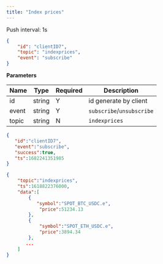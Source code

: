 ```yaml
---
title: "Index prices"
---
```


Push interval: 1s

```json
{
    "id": "clientID7",
    "topic": "indexprices",
    "event": "subscribe"
}
```

**Parameters**

| Name   | Type   | Required | Description      |
| ------ | ------ | -------- |------------------|
| id     | string | Y        | id generate by client |
| event  | string | Y        | `subscribe`/`unsubscribe` |
| topic  | string | N        | `indexprices`    |

<RequestExample>

```json Response
{
   "id":"clientID7",
   "event":"subscribe",
   "success":true,
   "ts":1682241351985
}
```

</RequestExample>

<ResponseExample>

```json Subscribed Message
{
    "topic":"indexprices",
    "ts":1618822376000,
    "data":[
        {
           "symbol":"SPOT_BTC_USDC.e",
            "price":51234.13
        },
        {
            "symbol":"SPOT_ETH_USDC.e",
            "price":3894.34
        },
       ...
    ]
}
```

</ResponseExample>